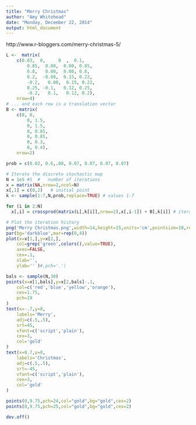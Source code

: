 ```yaml
---
title: "Merry Christmas"
author: "Amy Whitehead"
date: "Monday, December 22, 2014"
output: html_document
---
```



http://www.r-bloggers.com/merry-christmas-5/

```r
L <-  matrix(
    c(0.03,  0,     0  ,  0.1,
        0.85,  0.00,  0.00, 0.85,
        0.8,   0.00,  0.00, 0.8,
        0.2,  -0.08,  0.15, 0.22,
        -0.2,   0.08,  0.15, 0.22,
        0.25, -0.1,   0.12, 0.25,
        -0.2,   0.1,   0.12, 0.2),
    nrow=4)
# ... and each row is a translation vector
B <- matrix(
    c(0, 0,
        0, 1.5,
        0, 1.5,
        0, 0.85,
        0, 0.85,
        0, 0.3,
        0, 0.4),
    nrow=2)

prob = c(0.02, 0.6,.08, 0.07, 0.07, 0.07, 0.07)

# Iterate the discrete stochastic map 
N = 1e5 #5  #   number of iterations 
x = matrix(NA,nrow=2,ncol=N)
x[,1] = c(0,2)   # initial point
k <- sample(1:7,N,prob,replace=TRUE) # values 1-7 

for (i in 2:N) 
  x[,i] = crossprod(matrix(L[,k[i]],nrow=2),x[,i-1]) + B[,k[i]] # iterate 

# Plot the iteration history 
png('Merry Christmas.png',width=14,height=15,units='cm',pointsize=10,res=300)
par(bg='darkblue',mar=rep(0,4))    
plot(x=x[1,],y=x[2,],
    col=grep('green',colors(),value=TRUE),
    axes=FALSE,
    cex=.1,
    xlab='',
    ylab='' )#,pch='.')

bals <- sample(N,30)
points(x=x[1,bals],y=x[2,bals]-.1,
    col=c('red','blue','yellow','orange'),
    cex=1.75,
    pch=19
)
text(x=-.7,y=8,
    labels='Merry',
    adj=c(.5,.5),
    srt=45,
    vfont=c('script','plain'),
    cex=3,
    col='gold'
)
text(x=0.7,y=8,
    labels='Christmas',
    adj=c(.5,.5),
    srt=-45,
    vfont=c('script','plain'),
    cex=3,
    col='gold'
)

points(0,9.75,pch=24,col="gold",bg="gold",cex=2)
points(0,9.75,pch=25,col="gold",bg="gold",cex=2)

dev.off()
```


